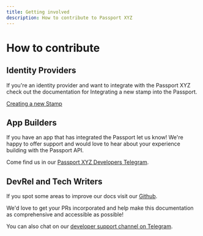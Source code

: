 ```yaml
---
title: Getting involved
description: How to contribute to Passport XYZ
---
```


# How to contribute

## Identity Providers

If you're an identity provider and want to integrate with the Passport XYZ check out the documentation for Integrating a new stamp into the Passport.

[Creating a new Stamp](../stamps/overview)


## App Builders

If you have an app that has integrated the Passport let us know! We're happy to offer support and would love to hear about your experience building with the Passport API.

Come find us in our [Passport XYZ Developers Telegram](https://t.me/+Mcp9RsRV7tVmYjZh).


## DevRel and Tech Writers

If you spot some areas to improve our docs visit our [Github](https://github.com/passportxyz/passport-docs).

We'd love to get your PRs incorporated and help make this documentation as comprehensive and accessible as possible!

You can also chat on our [developer support channel on Telegram](https://t.me/+Mcp9RsRV7tVmYjZh).